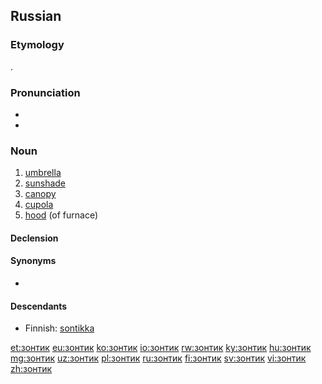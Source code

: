 ==Russian==

===Etymology===
{{bor|ru|nl|zonnedek||cover from sun}}.

===Pronunciation===
* {{ru-IPA|зо́нтик}}
* {{audio|Ru-зонтик.ogg|audio|lang=ru}}

===Noun===
{{ru-noun+|зо́нтик}}

# [[umbrella]]
# [[sunshade]]
# [[canopy]]
# [[cupola]]
# [[hood]] (of furnace)

====Declension====
{{ru-noun-table|зо́нтик}}

====Synonyms====
* {{l|ru|зонт}}

====Descendants====
* Finnish: [[sontikka]]

[[et:зонтик]]
[[eu:зонтик]]
[[ko:зонтик]]
[[io:зонтик]]
[[rw:зонтик]]
[[ky:зонтик]]
[[hu:зонтик]]
[[mg:зонтик]]
[[uz:зонтик]]
[[pl:зонтик]]
[[ru:зонтик]]
[[fi:зонтик]]
[[sv:зонтик]]
[[vi:зонтик]]
[[zh:зонтик]]
